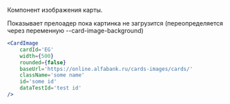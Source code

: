 Компонент изображения карты.

Показывает прелоадер пока картинка не загрузится (переопределяется через переменную --card-image-background)

```jsx live
<CardImage
    cardId='EG'
    width={500}
    rounded={false}
    baseUrl='https://online.alfabank.ru/cards-images/cards/'
    className='some name'
    id='some id'
    dataTestId='test id'
/>
```
